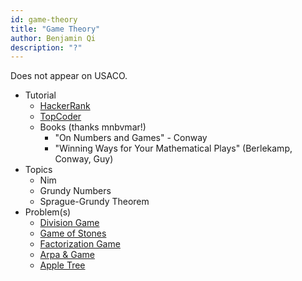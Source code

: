 ```yaml
---
id: game-theory
title: "Game Theory"
author: Benjamin Qi
description: "?"
---
```


<info-block title="Pro Tip">
Does not appear on USACO.
</info-block>

  * Tutorial
    * [HackerRank](https://www.hackerrank.com/topics/game-theory-and-grundy-numbers)
    * [TopCoder](https://www.topcoder.com/community/data-science/data-science-tutorials/algorithm-games/)
    * Books (thanks mnbvmar!)
      * "On Numbers and Games" - Conway
      * "Winning Ways for Your Mathematical Plays" (Berlekamp, Conway, Guy)
  * Topics
    * Nim
    * Grundy Numbers
    * Sprague-Grundy Theorem
  * Problem(s)
    * [Division Game](https://uva.onlinejudge.org/index.php?option=onlinejudge&page=show_problem&problem=2959)
    * [Game of Stones](http://codeforces.com/problemset/problem/768/E) [](59)
    * [Factorization Game](https://www.hackerearth.com/problem/algorithm/mancunian-and-factorization-game-b8794702/) [](61)
    * [Arpa & Game](http://codeforces.com/contest/850/problem/C) [](66)
    * [Apple Tree](http://codeforces.com/contest/812/problem/E) [](67)